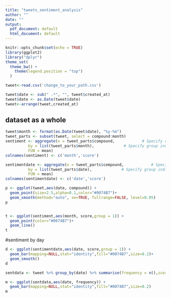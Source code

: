 ```yaml
---
title: "tweets_sentiment_analysis"
author: ""
date: ""
output:
  pdf_document: default
  html_document: default
---
```


```r
knitr::opts_chunk$set(echo = TRUE)
library(ggplot2)
library("dplyr")      
theme_set(
  theme_bw() +
    theme(legend.position = "top")
  )

```


```r
tweet<-read.csv('change_to_your_path.csv')

```

```r
tweet$date <- sub(" .*", "", tweet$created_at)
tweet$date <- as.Date(tweet$date)
tweet<-arrange(tweet,created_at)
```


## dataset as a whole 
```r
tweet$month <- format(as.Date(tweet$date), "%y-%m")
tweet_parts <- subset(tweet, select = compound:month) 
sentiment <- aggregate(x = tweet_parts$compound,            # Specify data column
          by = list(tweet_parts$month),             # Specify group indicator
          FUN = mean)    
colnames(sentiment) <- c('month','score')

sentimentdate <- aggregate(x = tweet_parts$compound,            # Specify data column
          by = list(tweet_parts$date),             # Specify group indicator
          FUN = mean)    
colnames(sentimentdate) <- c('date','score') 

p <- ggplot(tweet,aes(date, compound)) +
  geom_point(size=2.5,alpha=0.1,color="#0074B7")+
  geom_smooth(method="auto", se=TRUE, fullrange=FALSE, level=0.95)
p


t <- ggplot(sentiment,aes(month, score,group = 1)) +
  geom_point(color="#0074B7")+
  geom_line()
t

```


#sentiment by day
```r
d <- ggplot(sentimentdate,aes(date, score,group = 1)) +
  geom_bar(mapping=NULL,stat="identity",fill="#0074B7",size=0.2)+
  geom_smooth()
d

sentdata <- tweet %>% group_by(date) %>% summarise(frequency = n(),score=mean(compound))

m <- ggplot(sentdata,aes(date, frequency)) +
  geom_bar(mapping=NULL,stat="identity",fill="#0074B7",size=0.2)
m
```


